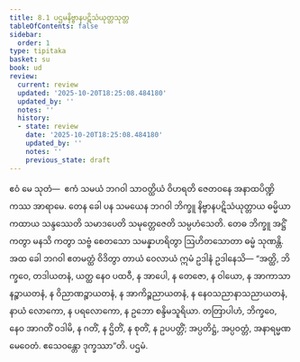 ```yaml
---
title: 8.1 ပဌမနိဗ္ဗာနပဋိသံယုတ္တသုတ္တ
tableOfContents: false
sidebar:
  order: 1
type: tipitaka
basket: su
book: ud
review:
  current: review
  updated: '2025-10-20T18:25:08.484180'
  updated_by: ''
  notes: ''
  history:
  - state: review
    date: '2025-10-20T18:25:08.484180'
    updated_by: ''
    notes: ''
    previous_state: draft
---
```



<DynamicBreadcrumb />


<ReviewStatus review={frontmatter.review} showDetails={true} />

<HypothesisAnnotation frontmatter={frontmatter} />

<Division number="71" book="ud" e="ch" v="18" p="177">

<Paragraph number="661" book="ud">
ဧဝံ မေ သုတံ—  ဧကံ သမယံ ဘဂဝါ သာဝတ္ထိယံ ဝိဟရတိ ဇေတဝနေ အနာထပိဏ္ဍိကဿ အာရာမေ. တေန ခေါ ပန သမယေန ဘဂဝါ ဘိက္ခူ နိဗ္ဗာနပဋိသံယုတ္တာယ ဓမ္မိယာ ကထာယ သန္ဒဿေတိ သမာဒပေတိ သမုတ္တေဇေတိ သမ္ပဟံသေတိ. တေဓ ဘိက္ခူ အဋ္ဌိံ ကတွာ မနသိ ကတွာ သဗ္ဗံ စေတသော သမန္နာဟရိတွာ ဩဟိတသောတာ ဓမ္မံ သုဏန္တိ.
</Paragraph>

<Paragraph number="662" book="ud">
အထ ခေါ ဘဂဝါ ဧတမတ္ထံ ဝိဒိတွာ တာယံ ဝေလာယံ ဣမံ ဥဒါနံ ဥဒါနေသိ—
</Paragraph>

<Paragraph number="663" book="ud">
“အတ္ထိ, ဘိက္ခဝေ, တဒါယတနံ, ယတ္ထ နေဝ ပထဝီ, န အာပေါ, န တေဇော, န ဝါယော, န အာကာသာနဉ္စာယတနံ, န ဝိညာဏဉ္စာယတနံ, န အာကိဉ္စညာယတနံ, န နေဝသညာနာသညာယတနံ, နာယံ လောကော, န ပရလောကော, န ဥဘော စန္ဒိမသူရိယာ. တတြာပါဟံ, ဘိက္ခဝေ, နေဝ အာဂတိံ ဝဒါမိ, န ဂတိံ, န ဌိတိံ, န စုတိံ, န ဥပပတ္တိံ; အပ္ပတိဋ္ဌံ, အပ္ပဝတ္တံ, အနာရမ္မဏမေဝေတံ. ဧသေဝန္တော ဒုက္ခဿာ”တိ.

</Paragraph>
</Division>

<Paragraph number="664" type="center" book="ud">
ပဌမံ.
</Paragraph>